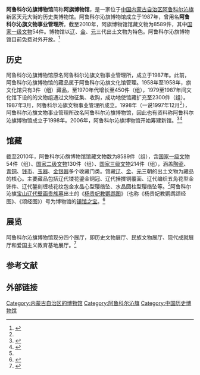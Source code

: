 {{Infobox Museum
 |name    = 阿鲁科尔沁旗博物馆
 |其他名称= 
 |logo =
 |logosize =
 |logo_caption =
 |图像    = Fresco Songjingtu, Liao Dynasty Tomb at Baoshan.jpg
 |图像大小= 290
 |图像说明= 镇馆之宝《杨贵妃教鹦鹉图》
 |map_type= China Inner Mongolia
 |latitude= 43.867
 |longitude=120.067
 |map_size= 290
 |map_type_zh= 内蒙古自治区
 |坐标    = <!-- {{Coord/display/inline,title}}-->
 |成立时间= 1987年
 |关闭时间= 
 |地址    = {{CHN}}[[内蒙古自治区|内蒙古自治区]][[阿鲁科尔沁旗|阿鲁科尔沁旗]]新区天元大街旗文化局二楼
 |类型    = 历史类博物馆
 |馆藏规模= 8589件（组）（2010年）
 |占地面积= 1000平方米
 |年参观人数= 
 |现任主管= 
 |现任馆长= 
 |公共交通= 
 |开放时间= 
 |官方网站= <!-- {{URL|www.example.com}} -->
}}
'''阿鲁科尔沁旗博物馆'''简称'''阿旗博物馆'''，是一家位于[[中国|中国]][[内蒙古自治区|内蒙古自治区]][[阿鲁科尔沁旗|阿鲁科尔沁旗]]新区天元大街的历史类博物馆。阿鲁科尔沁旗博物馆成立于1987年，曾用名'''阿鲁科尔沁旗文物事业管理所'''。截至2010年，阿旗博物馆馆藏文物为8589件，其中[[国家一级文物|国家一级文物]]54件。博物馆以[[辽|辽]]、[[金代|金]]、[[元|元]]三代出土文物为特色。阿鲁科尔沁旗博物馆目前免费对外开放。<ref>{{cite news|title=内蒙古免费开放的国有博物馆纪念馆|url=http://www.nmg.xinhuanet.com/zjcy/2008-06/19/content_13585748.htm|accessdate=2013-07-17|newspaper=内蒙古日报|date=2008-06-19|deadurl=yes|archiveurl=https://archive.is/20130717144234/http://www.nmg.xinhuanet.com/zjcy/2008-06/19/content_13585748.htm|archivedate=2013-07-17}}</ref>

== 历史 ==
阿鲁科尔沁旗博物馆原名阿鲁科尔沁旗文物事业管理所，成立于1987年。此前，阿鲁科尔沁旗博物馆的藏品属于阿鲁科尔沁旗文化馆管理。1958年至1958年，旗文化馆只有3件（组）藏品，至1970年代增长至450件（组），1979至1987年间文化馆下设的的文物组通过文物征集、收购，成功地使馆藏扩充至2300件（组）。1987年3月，阿鲁科尔沁旗文物事业管理所成立。1998年（一说1997年12月<ref name=ly/>），阿鲁科尔沁旗文物事业管理所改名阿鲁科尔沁旗博物馆，因此也有资料称阿鲁科尔沁旗博物馆成立于1998年。2006年，阿鲁科尔沁旗博物馆开始筹建新馆。<ref name=cf>{{cite journal|author=孙国军|coauthors=郭勇|title=赤峰市博物館巡礼⑥——阿鲁科尔沁旗博物馆简介|journal=赤峰学院学报(自然科学版)|year=2012|issue=11}}</ref><ref>{{cite web|title=阿鲁科尔沁旗“十一五”文化体育旅游业发展规划|url=http://www.kerqin.gov.cn/xxgk/readnews.asp?id=1647|work=信息公开|publisher=阿鲁科尔沁旗人民政府|accessdate=2013-07-17}}{{dead link|date=2018年1月 |bot=InternetArchiveBot |fix-attempted=yes }}</ref>

== 馆藏 ==
截至2010年，阿鲁科尔沁旗博物馆馆藏文物数为8589件（组），含[[国家一级文物|国家一级文物]]54件（组）、[[国家二级文物|国家二级文物]]130件（组）、[[国家三级文物|国家三级文物]]214件（组），涵盖[[陶瓷|陶瓷]]、[[青铜|青铜]]、[[钱币|钱币]]、[[玉器|玉器]]、[[金银器|金银器]]多个收藏门类。馆藏[[辽|辽]]、[[金代|金]]、[[元|元]]三朝的出土文物为藏品的核心。主要藏品包括辽代镂花鎏金铜冠、辽代捶揲铜覆面、辽代编织五角花型金饰件、辽代錾刻缠枝花纹包金水晶心型璎络坠、水晶圆柱型璎络坠等。<ref name=cf/>阿鲁科尔沁旗[[寶山遼朝壁畫墓|宝山辽代壁画贵族墓]]出土的《[[杨贵妃教鹦鹉图|杨贵妃教鹦鹉图]]》（也称《杨贵妃教鹦鹉颂经图》、《颂经图》）号为博物馆的[[镇馆之宝|镇馆之宝]]。<ref>{{cite news|title=《杨贵妃教鹦鹉图》 历经千年还犹如新绘(图)|url=http://news.sina.com.cn/c/2010-06-06/225917618291s.shtml|accessdate=2013-07-17|newspaper=内蒙古晨报|date=2010-06-06|archive-date=2018-12-09|archive-url=https://web.archive.org/web/20181209123733/http://news.sina.com.cn/c/2010-06-06/225917618291s.shtml|dead-url=no}}</ref>

== 展览 ==
阿鲁科尔沁旗博物馆现分四个展厅，即历史文物展厅、民族文物展厅、现代成就展厅和爱国主义教育基地展厅。<ref name=ly>{{cite web|title=阿鲁科尔沁旗文化、体育、旅游事业基本情况|url=http://www.aqic.cn/Cultural/Print.asp?ID=2284|publisher=科尔沁绿原网|accessdate=2013-07-17}}{{dead link|date=2018年1月 |bot=InternetArchiveBot |fix-attempted=yes }}</ref>

== 参考文献 ==
{{Reflist}}

== 外部链接 ==
{{Commonscat|Ar Horqin Museum}}

[[Category:内蒙古自治区的博物馆|Category:内蒙古自治区的博物馆]]
[[Category:阿鲁科尔沁旗|Category:阿鲁科尔沁旗]]
[[Category:中国历史博物馆|Category:中国历史博物馆]]